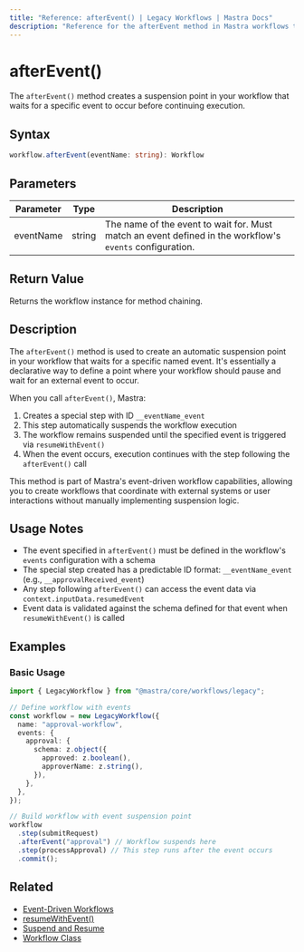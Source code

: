 ```yaml
---
title: "Reference: afterEvent() | Legacy Workflows | Mastra Docs"
description: "Reference for the afterEvent method in Mastra workflows that creates event-based suspension points."
---
```


# afterEvent()

The `afterEvent()` method creates a suspension point in your workflow that waits for a specific event to occur before continuing execution.

## Syntax

```typescript
workflow.afterEvent(eventName: string): Workflow
```

## Parameters

| Parameter | Type   | Description                                                                                              |
| --------- | ------ | -------------------------------------------------------------------------------------------------------- |
| eventName | string | The name of the event to wait for. Must match an event defined in the workflow's `events` configuration. |

## Return Value

Returns the workflow instance for method chaining.

## Description

The `afterEvent()` method is used to create an automatic suspension point in your workflow that waits for a specific named event. It's essentially a declarative way to define a point where your workflow should pause and wait for an external event to occur.

When you call `afterEvent()`, Mastra:

1. Creates a special step with ID `__eventName_event`
2. This step automatically suspends the workflow execution
3. The workflow remains suspended until the specified event is triggered via `resumeWithEvent()`
4. When the event occurs, execution continues with the step following the `afterEvent()` call

This method is part of Mastra's event-driven workflow capabilities, allowing you to create workflows that coordinate with external systems or user interactions without manually implementing suspension logic.

## Usage Notes

- The event specified in `afterEvent()` must be defined in the workflow's `events` configuration with a schema
- The special step created has a predictable ID format: `__eventName_event` (e.g., `__approvalReceived_event`)
- Any step following `afterEvent()` can access the event data via `context.inputData.resumedEvent`
- Event data is validated against the schema defined for that event when `resumeWithEvent()` is called

## Examples

### Basic Usage

```typescript
import { LegacyWorkflow } from "@mastra/core/workflows/legacy";

// Define workflow with events
const workflow = new LegacyWorkflow({
  name: "approval-workflow",
  events: {
    approval: {
      schema: z.object({
        approved: z.boolean(),
        approverName: z.string(),
      }),
    },
  },
});

// Build workflow with event suspension point
workflow
  .step(submitRequest)
  .afterEvent("approval") // Workflow suspends here
  .step(processApproval) // This step runs after the event occurs
  .commit();
```

## Related

- [Event-Driven Workflows](./events)
- [resumeWithEvent()](./resumeWithEvent)
- [Suspend and Resume](/docs/workflows-legacy/suspend-and-resume)
- [Workflow Class](./workflow)

